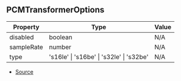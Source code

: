 ## PCMTransformerOptions

| Property | Type | Value |
| ----------- | ----------- | ----------- |
| disabled | boolean | N/A |
| sampleRate | number | N/A |
| type | 's16le' \| 's16be' \| 's32le' \| 's32be' | N/A |


- [Source](https://github.com/Androz2091/discord-player/blob/f2dbc02/packages/equalizer/src/utils/PCMTransformer.ts#L5)